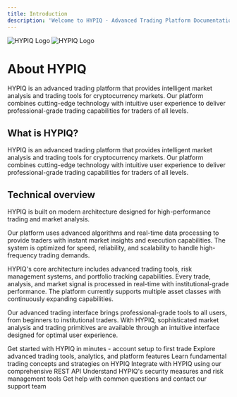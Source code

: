 ```yaml
---
title: Introduction
description: 'Welcome to HYPIQ - Advanced Trading Platform Documentation'
---
```


<img
  className="block dark:hidden"
  src="/HYPIQ-logo-white.png"
  alt="HYPIQ Logo"
/>
<img
  className="hidden dark:block"
  src="/HYPIQ-logo-white.png"
  alt="HYPIQ Logo"
/>

# About HYPIQ

HYPIQ is an advanced trading platform that provides intelligent market analysis and trading tools for cryptocurrency markets. Our platform combines cutting-edge technology with intuitive user experience to deliver professional-grade trading capabilities for traders of all levels.

## What is HYPIQ?

HYPIQ is an advanced trading platform that provides intelligent market analysis and trading tools for cryptocurrency markets. Our platform combines cutting-edge technology with intuitive user experience to deliver professional-grade trading capabilities for traders of all levels.

## Technical overview

HYPIQ is built on modern architecture designed for high-performance trading and market analysis.

Our platform uses advanced algorithms and real-time data processing to provide traders with instant market insights and execution capabilities. The system is optimized for speed, reliability, and scalability to handle high-frequency trading demands.

HYPIQ's core architecture includes advanced trading tools, risk management systems, and portfolio tracking capabilities. Every trade, analysis, and market signal is processed in real-time with institutional-grade performance. The platform currently supports multiple asset classes with continuously expanding capabilities.

Our advanced trading interface brings professional-grade tools to all users, from beginners to institutional traders. With HYPIQ, sophisticated market analysis and trading primitives are available through an intuitive interface designed for optimal user experience.

<CardGroup cols={2}>
  <Card
    title="Quick Start"
    icon="play-circle"
    href="/getting-started"
  >
    Get started with HYPIQ in minutes - account setup to first trade
  </Card>
  <Card
    title="Platform Guide"
    icon="monitor"
    href="/platform/overview"
  >
    Explore advanced trading tools, analytics, and platform features
  </Card>
  <Card
    title="Trading Basics"
    icon="trending-up"
    href="/trading/basics"
  >
    Learn fundamental trading concepts and strategies on HYPIQ
  </Card>
  <Card
    title="API Documentation"
    icon="code"
    href="/api/overview"
  >
    Integrate with HYPIQ using our comprehensive REST API
  </Card>
  <Card
    title="Security & Risk"
    icon="shield"
    href="/platform/security"
  >
    Understand HYPIQ's security measures and risk management tools
  </Card>
  <Card
    title="Support"
    icon="help-circle"
    href="/faq"
  >
    Get help with common questions and contact our support team
  </Card>
</CardGroup>